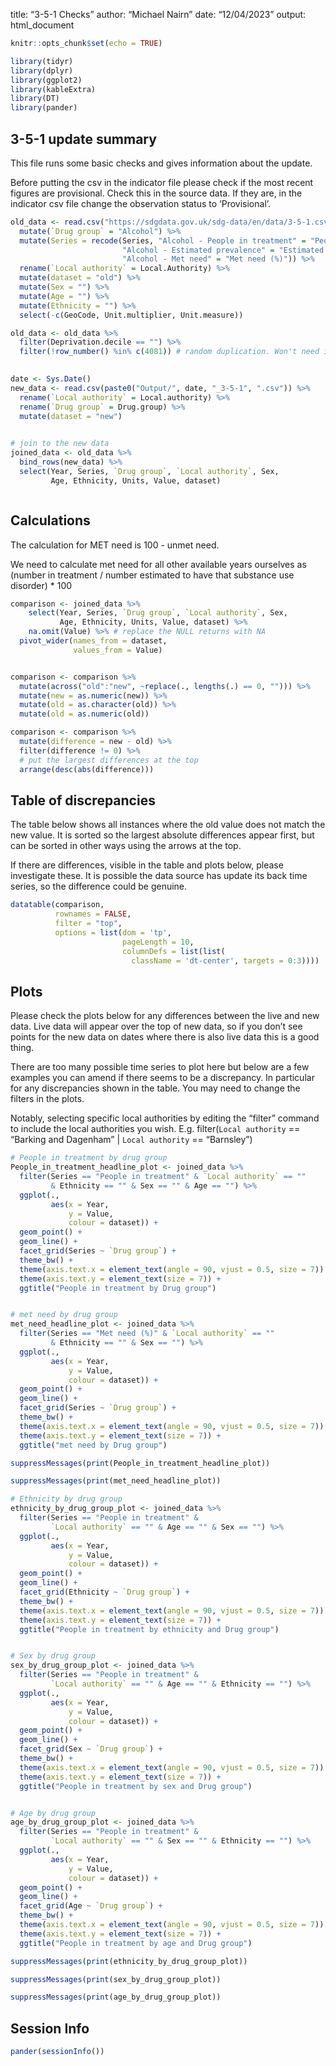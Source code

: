 title: "3-5-1 Checks"
author: "Michael Nairn"
date: "12/04/2023"
output: html_document

```r
knitr::opts_chunk$set(echo = TRUE)
```


```r
library(tidyr)
library(dplyr)
library(ggplot2)
library(kableExtra)
library(DT)
library(pander)
```



   
## 3-5-1 update summary

This file runs some basic checks and gives information about the update.
  
Before putting the csv in the indicator file please check if the most recent 
figures are provisional. Check this in the source data. If they 
are, in the indicator csv file change the observation status to 'Provisional'.



```r
old_data <- read.csv("https://sdgdata.gov.uk/sdg-data/en/data/3-5-1.csv") %>%
  mutate(`Drug group` = "Alcohol") %>%
  mutate(Series = recode(Series, "Alcohol - People in treatment" = "People in treatment",
                         "Alcohol - Estimated prevalence" = "Estimated prevalence",
                         "Alcohol - Met need" = "Met need (%)")) %>%
  rename(`Local authority` = Local.Authority) %>%
  mutate(dataset = "old") %>%
  mutate(Sex = "") %>%
  mutate(Age = "") %>%
  mutate(Ethnicity = "") %>%
  select(-c(GeoCode, Unit.multiplier, Unit.measure))

old_data <- old_data %>%
  filter(Deprivation.decile == "") %>%
  filter(!row_number() %in% c(4081)) # random duplication. Won't need in future.
  

date <- Sys.Date()
new_data <- read.csv(paste0("Output/", date, "_3-5-1", ".csv")) %>% 
  rename(`Local authority` = Local.authority) %>%
  rename(`Drug group` = Drug.group) %>%
  mutate(dataset = "new")
 

# join to the new data
joined_data <- old_data %>% 
  bind_rows(new_data) %>%
  select(Year, Series, `Drug group`, `Local authority`, Sex, 
         Age, Ethnicity, Units, Value, dataset)



```

## Calculations 
The calculation for MET need is 100 - unmet need. 

We need to calculate met need for all other available years ourselves as (number in treatment / number estimated to have that substance use disorder) * 100



```r
comparison <- joined_data %>% 
    select(Year, Series, `Drug group`, `Local authority`, Sex, 
           Age, Ethnicity, Units, Value, dataset) %>% 
    na.omit(Value) %>% # replace the NULL returns with NA
  pivot_wider(names_from = dataset,
              values_from = Value)


comparison <- comparison %>% 
  mutate(across("old":"new", ~replace(., lengths(.) == 0, ""))) %>%
  mutate(new = as.numeric(new)) %>% 
  mutate(old = as.character(old)) %>%
  mutate(old = as.numeric(old))

comparison <- comparison %>% 
  mutate(difference = new - old) %>% 
  filter(difference != 0) %>% 
  # put the largest differences at the top
  arrange(desc(abs(difference)))

```

## Table of discrepancies
The table below shows all instances where the old value does not match the new 
value. It is sorted so the largest absolute differences appear first, but can
be sorted in other ways using the arrows at the top.

If there are differences, visible in the table and plots below, please investigate these.
It is possible the data source has update its back time series, so the difference
could be genuine. 


```r
datatable(comparison, 
          rownames = FALSE, 
          filter = "top",
          options = list(dom = 'tp', 
                         pageLength = 10,
                         columnDefs = list(list(
                           className = 'dt-center', targets = 0:3))))
```
  



## Plots
Please check the plots below for any differences between the live and new data.
Live data will appear over the top of new data, so if you don't see points for
the new data on dates where there is also live data this is a good thing. 


There are too many possible time series to plot here 
but below are a few examples you can amend if there seems to be a discrepancy. In 
particular for any discrepancies shown in the table. 
You may need to change the filters in the plots. 

Notably, selecting specific local authorities by editing the "filter" command to 
include the local authorities you wish. 
  E.g.   filter(`Local authority` == "Barking and Dagenham" | 
                `Local authority` == "Barnsley")



```r

# People in treatment by drug group
People_in_treatment_headline_plot <- joined_data %>% 
  filter(Series == "People in treatment" & `Local authority` == "" 
         & Ethnicity == "" & Sex == "" & Age == "") %>% 
  ggplot(.,
         aes(x = Year,
             y = Value,
             colour = dataset)) +
  geom_point() +
  geom_line() +
  facet_grid(Series ~ `Drug group`) +
  theme_bw() +
  theme(axis.text.x = element_text(angle = 90, vjust = 0.5, size = 7)) +
  theme(axis.text.y = element_text(size = 7)) +
  ggtitle("People in treatment by Drug group")


# met need by drug group
met_need_headline_plot <- joined_data %>% 
  filter(Series == "Met need (%)" & `Local authority` == "" 
         & Ethnicity == "" & Sex == "") %>% 
  ggplot(.,
         aes(x = Year,
             y = Value,
             colour = dataset)) +
  geom_point() +
  geom_line() +
  facet_grid(Series ~ `Drug group`) +
  theme_bw() +
  theme(axis.text.x = element_text(angle = 90, vjust = 0.5, size = 7)) +
  theme(axis.text.y = element_text(size = 7)) +
  ggtitle("met need by Drug group")


```

```r
suppressMessages(print(People_in_treatment_headline_plot))
```

```r
suppressMessages(print(met_need_headline_plot))
```


```r

# Ethnicity by drug group
ethnicity_by_drug_group_plot <- joined_data %>% 
  filter(Series == "People in treatment" &
         `Local authority` == "" & Age == "" & Sex == "") %>% 
  ggplot(.,
         aes(x = Year,
             y = Value,
             colour = dataset)) +
  geom_point() +
  geom_line() +
  facet_grid(Ethnicity ~ `Drug group`) +
  theme_bw() +
  theme(axis.text.x = element_text(angle = 90, vjust = 0.5, size = 7)) +
  theme(axis.text.y = element_text(size = 7)) +
  ggtitle("People in treatment by ethnicity and Drug group")


# Sex by drug group
sex_by_drug_group_plot <- joined_data %>% 
  filter(Series == "People in treatment" &
         `Local authority` == "" & Age == "" & Ethnicity == "") %>% 
  ggplot(.,
         aes(x = Year,
             y = Value,
             colour = dataset)) +
  geom_point() +
  geom_line() +
  facet_grid(Sex ~ `Drug group`) +
  theme_bw() +
  theme(axis.text.x = element_text(angle = 90, vjust = 0.5, size = 7)) +
  theme(axis.text.y = element_text(size = 7)) +
  ggtitle("People in treatment by sex and Drug group")


# Age by drug group
age_by_drug_group_plot <- joined_data %>% 
  filter(Series == "People in treatment" &
         `Local authority` == "" & Sex == "" & Ethnicity == "") %>% 
  ggplot(.,
         aes(x = Year,
             y = Value,
             colour = dataset)) +
  geom_point() +
  geom_line() +
  facet_grid(Age ~ `Drug group`) +
  theme_bw() +
  theme(axis.text.x = element_text(angle = 90, vjust = 0.5, size = 7)) +
  theme(axis.text.y = element_text(size = 7)) +
  ggtitle("People in treatment by age and Drug group")


```

```r
suppressMessages(print(ethnicity_by_drug_group_plot))
```

```r
suppressMessages(print(sex_by_drug_group_plot))
```

```r
suppressMessages(print(age_by_drug_group_plot))
```




## Session Info
```r
pander(sessionInfo())
```

